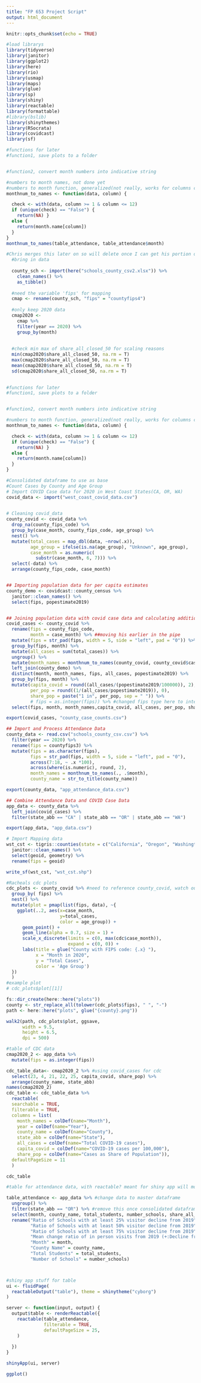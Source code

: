 ```yaml
---
title: "FP 653 Project Script"
output: html_document
---
```


```r
knitr::opts_chunk$set(echo = TRUE)
```


```r
#load librarys 
library(tidyverse)
library(janitor)
library(ggplot2)
library(here)
library(rio)
library(usmap)
library(maps)
library(glue)
library(sp)
library(shiny)
library(reactable)
library(formattable)
#library(bslib)
library(shinythemes)
library(RSocrata)
library(covidcast)
library(sf)

```

```r
#functions for later
#function1, save plots to a folder 


#function2, convert month numbers into indicative string 

#numbers to month names, not done yet
#numbers to month function, generalized(not really, works for columns consisitng of numeric 1-12) doesnt work on grouped data, feed to mutate  
monthnum_to_names <- function(data, column) {

  check <- with(data, column >= 1 & column <= 12)
  if (unique(check) == "False") {
    return(NA) }
  else {
    return(month.name[column])
  } 
}
monthnum_to_names(table_attendance, table_attendance$month)


```


```r
#Chris merges this later on so will delete once I can get his portion organized
  #bring in data
  
  county_sch <- import(here("schools_county_csv2.xlsx")) %>% 
    clean_names() %>%
    as_tibble()
  
  #need the variable 'fips' for mapping
  cmap <- rename(county_sch, "fips" = "countyfips4")
  
  #only keep 2020 data
  cmap2020 <- 
    cmap %>% 
    filter(year == 2020) %>% 
    group_by(month)
  
  
  #check min max of share_all_closed_50 for scaling reasons
  min(cmap2020$share_all_closed_50, na.rm = T)
  max(cmap2020$share_all_closed_50, na.rm = T)
  mean(cmap2020$share_all_closed_50, na.rm = T)
  sd(cmap2020$share_all_closed_50, na.rm = T)
  


```

```r
#functions for later
#function1, save plots to a folder 


#function2, convert month numbers into indicative string 

#numbers to month function, generalized(not really, works for columns consisitng of numeric 1-12) doesnt work on grouped data, feed to mutate  
monthnum_to_names <- function(data, column) {

  check <- with(data, column >= 1 & column <= 12)
  if (unique(check) == "False") {
    return(NA) }
  else {
    return(month.name[column])
  } 
}

```


```r
#Consolidated dataframe to use as base
#Count Cases by County and Age Group
# Import COVID Case data for 2020 in West Coast States(CA, OR, WA)
covid_data <- import("west_coast_covid_data.csv") 
  

# Cleaning covid_data
county_covid <- covid_data %>%
  drop_na(county_fips_code) %>% 
  group_by(case_month, county_fips_code, age_group) %>% 
  nest() %>% 
  mutate(total_cases = map_dbl(data, ~nrow(.x)),
         age_group = ifelse(is.na(age_group), "Unknown", age_group),
         case_month = as.numeric(
           substr(case_month, 6, 7))) %>% 
  select(-data) %>% 
  arrange(county_fips_code, case_month)


## Importing population data for per capita estimates
county_demo <- covidcast::county_census %>% 
  janitor::clean_names() %>% 
  select(fips, popestimate2019)


## Joining population data with covid case data and calculating additional variables
covid_cases <- county_covid %>% 
  rename(fips = county_fips_code,
         month = case_month) %>% ##moving his earlier in the pipe
  mutate(fips = str_pad(fips, width = 5, side = "left", pad = "0")) %>% 
  group_by(fips, month) %>% 
  mutate(all_cases = sum(total_cases)) %>% 
  ungroup() %>% 
  mutate(month_names = monthnum_to_names(county_covid, county_covid$case_month)) %>% 
  left_join(county_demo) %>% 
  distinct(month, month_names, fips, all_cases, popestimate2019) %>% 
  group_by(fips, month) %>% 
  mutate(capita_covid = round((all_cases/(popestimate2019/100000)), 2),
         per_pop = round((1/(all_cases/popestimate2019)), 0),
         share_pop = paste("1 in", per_pop, sep = " ")) %>% 
         # fips = as.integer(fips)) %>% #changed fips type here to integer for later use
  select(fips, month, month_names,capita_covid, all_cases, per_pop, share_pop)

export(covid_cases, "county_case_counts.csv")

## Import and Process Attendance Data
county_data <- read.csv("schools_county_csv.csv") %>% 
  filter(year == 2020) %>% 
  rename(fips = countyfips3) %>% 
  mutate(fips = as.character(fips),
         fips = str_pad(fips, width = 5, side = "left", pad = "0"),
         across(7:18, ~ .x *100),
         across(where(is.numeric), round, 2),
         month_names = monthnum_to_names(., .$month),
         county_name = str_to_title(county_name))

export(county_data, "app_attendance_data.csv")

## Combine Attendance Data and COVID Case Data
app_data <- county_data %>% 
  left_join(covid_cases) %>% 
  filter(state_abb == "CA" | state_abb == "OR" | state_abb == "WA")

export(app_data, "app_data.csv")

# Import Mapping data
wst_cst <- tigris::counties(state = c("California", "Oregon", "Washington")) %>% 
  janitor::clean_names() %>% 
  select(geoid, geometry) %>% 
  rename(fips = geoid)

write_sf(wst_cst, "wst_cst.shp")

```



```r
#Racheals cdc plots
cdc_plots <- county_covid %>% #need to reference county_covid, watch out for some column names for the time being 
  group_by( fips) %>% 
  nest() %>% 
  mutate(plot = pmap(list(fips, data), ~{
    ggplot(..2, aes(x=case_month,
                    y=total_cases,
                    color = age_group)) +
      geom_point() +
      geom_line(alpha = 0.7, size = 1) +
      scale_x_discrete(limits = c(0, max(cdc$case_month)), 
                       expand = c(0, 0)) +
      labs(title = glue("County with FIPS code: {.x} "),
           x = "Month in 2020",
           y = "Total Cases",
           color = 'Age Group')
  })
  )
#example plot
# cdc_plots$plot[[1]]  

fs::dir_create(here::here("plots"))
county <- str_replace_all(tolower(cdc_plots$fips), " ", "-")
path <- here::here("plots", glue("{county}.png"))

walk2(path, cdc_plots$plot, ggsave,
      width = 9.5, 
      height = 6.5,
      dpi = 500)


```


```r
#table of CDC data
cmap2020_2 <- app_data %>% 
  mutate(fips = as.integer(fips))

cdc_table_data<- cmap2020_2 %>% #using covid_cases for cdc 
  select(23, 4, 21, 22, 25, capita_covid, share_pop) %>% 
  arrange(county_name, state_abb)
names(cmap2020_2)
cdc_table <- cdc_table_data %>% 
  reactable(
  searchable = TRUE,
  filterable = TRUE,
  columns = list(
    month_names = colDef(name="Month"),
    year = colDef(name="Year"),
    county_name = colDef(name="County"),
    state_abb = colDef(name="State"),
    all_cases = colDef(name="Total COVID-19 cases"),
    capita_covid = colDef(name="COVID-19 cases per 100,000"),
    share_pop = colDef(name="Cases as Share of Population")),
  defaultPageSize = 11
  )

cdc_table

```


```r
#table for attendance data, with reactable? meant for shiny app will move it to the app once I know whats going on

table_attendance <- app_data %>% #change data to master dataframe
  ungroup() %>%
  filter(state_abb == "OR") %>% #remove this once consolidated dataframe is done
  select(month, county_name, total_students, number_schools, share_all_closed_25, share_all_closed_50, share_all_closed_75, mean_all_change, fips) %>% #watch out for what fips is called later on
  rename("Ratio of Schools with at least 25% visitor decline from 2019" = share_all_closed_25,
         "Ratio of Schools with at least 50% visitor decline from 2019" = share_all_closed_50,
         "Ratio of Schools with at least 75% visitor decline from 2019" = share_all_closed_75,
         "Mean change ratio of in person visits from 2019 (+:Decline from 2019,-:Increase from 2019)" = mean_all_change,
         "Month" = month,
         "County Name" = county_name,
         "Total Students" = total_students,
         "Number of Schools" = number_schools)



#shiny app stuff for table
ui <- fluidPage(
  reactableOutput("table"), theme = shinytheme("cyborg")
)

server <- function(input, output) {
  output$table <- renderReactable({
    reactable(table_attendance,
              filterable = TRUE,
              defaultPageSize = 25,
    )
    
  })
}

shinyApp(ui, server)

ggplot()


```